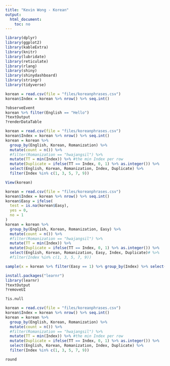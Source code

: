 ```yaml
---
title: "Kevin Wong - Korean"
output:
  html_document:
    toc: no
---
```


```r
library(dplyr)
library(ggplot2)
library(kableExtra)
library(knitr)
library(lubridate)
library(reticulate)
library(rlang)
library(shiny)
library(shinydashboard)
library(stringr)
library(tidyverse)
```

```r
korean = read.csv(file = "files/koreanphrases.csv")
korean$Index = korean %>% nrow() %>% seq.int()
```

```r
?observeEvent
korean %>% filter(English == "Hello")
?textOutput
?renderDataTable
```




```r
korean = read.csv(file = "files/koreanphrases.csv")
korean$Index = korean %>% nrow() %>% seq.int()
korean = korean %>%
  group_by(English, Korean, Romanization) %>%
  mutate(count = n()) %>%
  #filter(Romanization == "hwajangsil") %>%
  mutate(TT = min(Index)) %>% #the min Index per row
  mutate(Duplicate = ifelse(TT == Index, 0, 1) %>% as.integer()) %>%
  select(English, Korean, Romanization, Index, Duplicate) %>%
  filter(Index %in% c(1, 3, 5, 7, 9))

View(korean)
```


```r
korean = read.csv(file = "files/koreanphrases.csv")
korean$Index = korean %>% nrow() %>% seq.int()
korean$Easy = ifelse(
  test = is.na(korean$Easy),
  yes = 0,
  no = 1
)
korean = korean %>%
  group_by(English, Korean, Romanization, Easy) %>%
  mutate(count = n()) %>%
  #filter(Romanization == "hwajangsil") %>%
  mutate(TT = min(Index)) %>%
  mutate(Duplicate = ifelse(TT == Index, 0, 1) %>% as.integer()) %>%
  select(English, Korean, Romanization, Easy, Index, Duplicate)# %>%
  #filter(Index %in% c(1, 3, 5, 7, 9))

sample(x = korean %>% filter(Easy == 1) %>% group_by(Index) %>% select(Index) %>% unlist() %>% unname(), size = 1)
```



```r
install.packages("learnr")
library(learnr)
?textOutput
?removeUI
```

```r
?is.null
```







```r
korean = read.csv(file = "files/koreanphrases.csv")
korean$Index = korean %>% nrow() %>% seq.int()
korean = korean %>%
  group_by(English, Korean, Romanization) %>%
  mutate(count = n()) %>%
  #filter(Romanization == "hwajangsil") %>%
  mutate(TT = min(Index)) %>% #the min Index per row
  mutate(Duplicate = ifelse(TT == Index, 0, 1) %>% as.integer()) %>%
  select(English, Korean, Romanization, Index, Duplicate) %>%
  filter(Index %in% c(1, 3, 5, 7, 9))


```
```r
round
```



